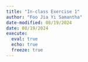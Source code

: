 ```yaml
---
title: "In-class Exercise 1"
author: "Foo Jia Yi Samantha"
date-modified: 08/19/2024
date: 08/19/2024
execute: 
  eval: true
  echo: true
  freeze: true
---
```

